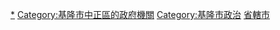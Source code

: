[[Category:基隆市的政府機構|*]]
[[Category:基隆市中正區的政府機關|Category:基隆市中正區的政府機關]]
[[Category:基隆市政治|Category:基隆市政治]]
[[Category:台灣的縣市政府|省轄市]]